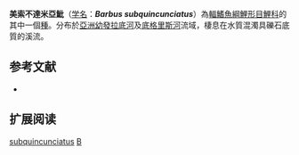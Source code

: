 {{Speciesbox 
| taxon = Barbus subquincunciatus
| status = NE
| status_system = IUCN3.1
| authority = [[Günther|Günther]], 1868
| synonyms =  
}}

'''美索不達米亞魮'''（[[学名|学名]]：'''''Barbus subquincunciatus'''''）為[[輻鰭魚綱|輻鰭魚綱]][[鯉形目|鯉形目]][[鯉科|鯉科]]的其中一個[[種|種]]。分布於[[亞洲|亞洲]][[幼發拉底河|幼發拉底河]]及[[底格里斯河|底格里斯河]]流域，棲息在水質混濁具礫石底質的溪流。

== 参考文献 ==
*{{FishBase_species|genus=Barbus|species=subquincunciatus|year=2011|month=12}}

== 扩展阅读 ==
{{refbegin}}
{{wikispecies-inline|Barbus subquincunciatus|美索不達米亞魮}}
{{refend}}
{{Taxonbar|from=Q2272195}}

[[Category:魮屬|subquincunciatus]]
[[Category:1868年描述的魚類|B]]

{{魚類小作品}}